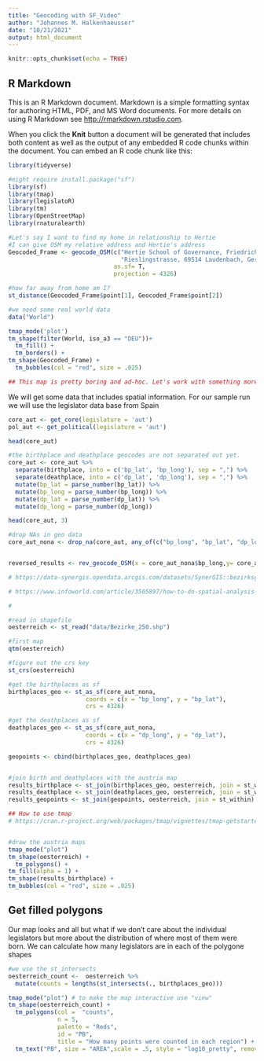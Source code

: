 ```yaml
---
title: "Geocoding with SF_Video"
author: "Johannes M. Halkenhaeusser"
date: "10/21/2021"
output: html_document
---
```


```r
knitr::opts_chunk$set(echo = TRUE)
```

## R Markdown

This is an R Markdown document. Markdown is a simple formatting syntax for authoring HTML, PDF, and MS Word documents. For more details on using R Markdown see <http://rmarkdown.rstudio.com>.

When you click the **Knit** button a document will be generated that includes both content as well as the output of any embedded R code chunks within the document. You can embed an R code chunk like this:

```r

library(tidyverse)

#might require install.package("sf")
library(sf)
library(tmap)
library(legislatoR)
library(tm)
library(OpenStreetMap)
library(rnaturalearth)

```

```r
#Let's say I want to find my home in relationship to Hertie
#I can give OSM my relative address and Hertie's address
Geocoded_Frame <- geocode_OSM(c("Hertie School of Governance, Friedrichstrasse, Berlin, Germany",
                                "Rieslingstrasse, 69514 Laudenbach, Germany"), 
                              as.sf= T,
                              projection = 4326)

#how far away from home am I?
st_distance(Geocoded_Frame$point[1], Geocoded_Frame$point[2])

#we need some real world data
data("World")

tmap_mode('plot')
tm_shape(filter(World, iso_a3 == "DEU"))+
  tm_fill() +
  tm_borders() +
tm_shape(Geocoded_Frame) +
  tm_bubbles(col = "red", size = .025)

## This map is pretty boring and ad-hoc. Let's work with something more advanced. 

```
We will get some data that includes spatial information.
For our sample run we will use the legislator data base from Spain


```r
core_aut <- get_core(legislature = 'aut')
pol_aut <- get_political(legislature = 'aut')

head(core_aut)

#the birthplace and deathplace geocodes are not separated out yet. 
core_aut <- core_aut %>%
  separate(birthplace, into = c('bp_lat', 'bp_long'), sep = ",") %>%
  separate(deathplace, into = c('dp_lat', 'dp_long'), sep = ",") %>%
  mutate(bp_lat = parse_number(bp_lat)) %>%
  mutate(bp_long = parse_number(bp_long)) %>%
  mutate(dp_lat = parse_number(dp_lat)) %>%
  mutate(dp_long = parse_number(dp_long))

head(core_aut, 3)

```

```r

#drop NAs in geo data
core_aut_nona <- drop_na(core_aut, any_of(c("bp_long", "bp_lat", "dp_long", "dp_lat")))


reversed_results <- rev_geocode_OSM(x = core_aut_nona$bp_long,y= core_aut_nona$bp_lat)


```

```r

# https://data-synergis.opendata.arcgis.com/datasets/SynerGIS::bezirksgrenzen-1250-000/explore?location=47.092207%2C14.608863%2C7.56

# https://www.infoworld.com/article/3505897/how-to-do-spatial-analysis-in-r-with-sf.html

#

#read in shapefile 
oesterreich <- st_read("data/Bezirke_250.shp")

#first map
qtm(oesterreich)

#figure out the crs key
st_crs(oesterreich)

#get the birthplaces as sf 
birthplaces_geo <- st_as_sf(core_aut_nona, 
                      coords = c(x = "bp_long", y = "bp_lat"), 
                      crs = 4326)

#get the deathplaces as sf 
deathplaces_geo <- st_as_sf(core_aut_nona, 
                      coords = c(x = "dp_long", y = "dp_lat"), 
                      crs = 4326)

geopoints <- cbind(birthplaces_geo, deathplaces_geo)


#join birth and deathplaces with the austria map
results_birthplace <- st_join(birthplaces_geo, oesterreich, join = st_within)
results_deathplace <- st_join(deathplaces_geo, oesterreich, join = st_within)
results_geopoints <- st_join(geopoints, oesterreich, join = st_within)

## How to use tmap 
# https://cran.r-project.org/web/packages/tmap/vignettes/tmap-getstarted.html


#draw the austria maps
tmap_mode("plot")
tm_shape(oesterreich) +
  tm_polygons() +
tm_fill(alpha = 1) +
tm_shape(results_birthplace) +
tm_bubbles(col = "red", size = .025)


```
## Get filled polygons
Our map looks and all but what if we don't care about the individual legislators but more about the distribution of where most of them were born. 
We can calculate how many legislators are in each of the polygone shapes 
```r

#we use the st_intersects
oesterreich_count <-  oesterreich %>% 
  mutate(counts = lengths(st_intersects(., birthplaces_geo)))

tmap_mode("plot") # to make the map interactive use "view"
tm_shape(oesterreich_count) + 
  tm_polygons(col =  "counts",
              n = 5,
              palette = "Reds",
              id = "PB",
              title = "How many points were counted in each region") +
  tm_text("PB", size = "AREA",scale = .5, style = "log10_pretty", remove.overlap = TRUE) 


```



